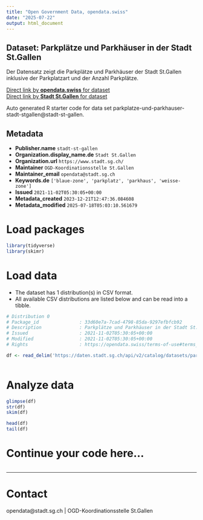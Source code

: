 ```yaml
---
title: "Open Government Data, opendata.swiss"
date: "2025-07-22"
output: html_document
---
```


## Dataset: Parkplätze und Parkhäuser in der Stadt St.Gallen

Der Datensatz zeigt die Parkplätze und Parkhäuser der Stadt St.Gallen inklusive der Parkplatzart und der Anzahl Parkplätze.

[Direct link by **opendata.swiss** for dataset](https://opendata.swiss/de/dataset/parkplatze-und-parkhauser-in-der-stadt-st-gallen)<br>
[Direct link by **Stadt St.Gallen** for dataset](https://daten.stadt.sg.ch/explore/dataset/parkplatze-und-parkhauser-stadt-stgallen/)

Auto generated R starter code for data set parkplatze-und-parkhauser-stadt-stgallen@stadt-st-gallen.

## Metadata

- **Publisher.name** `stadt-st-gallen`
- **Organization.display_name.de** `Stadt St.Gallen`
- **Organization.url** `https://www.stadt.sg.ch/`
- **Maintainer** `OGD-Koordinationsstelle St.Gallen`
- **Maintainer_email** `opendata@stadt.sg.ch`
- **Keywords.de** `['blaue-zone', 'parkplatz', 'parkhaus', 'weisse-zone']`
- **Issued** `2021-11-02T05:30:05+00:00`
- **Metadata_created** `2023-12-21T12:47:36.084608`
- **Metadata_modified** `2025-07-18T05:03:10.561679`


# Load packages

```r

library(tidyverse)
library(skimr)

```

# Load data

-   The dataset has 1 distribution(s) in CSV format.
-   All available CSV distributions are listed below and can be read into a tibble.

```r

# Distribution 0
# Package_id               : 33d60e7a-7cad-4798-85da-9297efbfcb92
# Description              : Parkplätze und Parkhäuser in der Stadt St.Gallen (csv)
# Issued                   : 2021-11-02T05:30:05+00:00
# Modified                 : 2021-11-02T05:30:05+00:00
# Rights                   : https://opendata.swiss/terms-of-use#terms_by

df <- read_delim('https://daten.stadt.sg.ch/api/v2/catalog/datasets/parkplatze-und-parkhauser-stadt-stgallen/exports/csv?use_labels=true')



```

# Analyze data

```r

glimpse(df)
str(df)
skim(df)

head(df)
tail(df)

```

# Continue your code here...

```r

```

------------------------------------------------------------------------

# Contact

opendata@stadt.sg.ch | OGD-Koordinationsstelle St.Gallen
